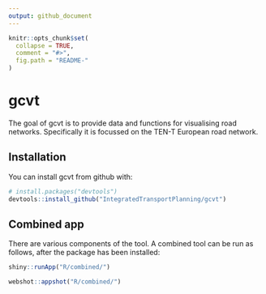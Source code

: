 ```yaml
---
output: github_document
---
```


<!-- README.md is generated from README.Rmd. Please edit that file -->

```r
knitr::opts_chunk$set(
  collapse = TRUE,
  comment = "#>",
  fig.path = "README-"
)
```

# gcvt

The goal of gcvt is to provide data and functions for visualising
    road networks. Specifically it is focussed on the TEN-T European
    road network.

## Installation

You can install gcvt from github with:

```r
# install.packages("devtools")
devtools::install_github("IntegratedTransportPlanning/gcvt")
```

## Combined app

There are various components of the tool.
A combined tool can be run as follows, after the package has been installed:

```r
shiny::runApp("R/combined/")
```

```r
webshot::appshot("R/combined/")
```

